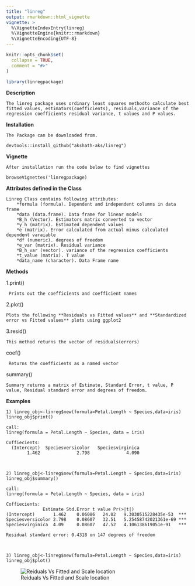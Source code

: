 ```yaml
---
title: "linreg"
output: rmarkdown::html_vignette
vignette: >
  %\VignetteIndexEntry{linreg}
  %\VignetteEngine{knitr::rmarkdown}
  %\VignetteEncoding{UTF-8}
---
```


```r
knitr::opts_chunk$set(
  collapse = TRUE,
  comment = "#>"
)
```

```r
library(linregpackage)
```

**Description**  

    The linreg package uses ordinary least squares methodto calculate best fitted values, estimators(coefficients), residuals,variance of the regression coefficients residual variance, t values and P values.
  
  
**Installation** 

    The Package can be downloaded from.
    
    devtools::install_github("akshath-aks/linreg")
    
    
**Vignette**  

    After installation run the code below to find vignettes
   
    browseVignettes('linregpackage)
    
    
**Attributes defined in the Class **

    Linreg Class contains following attributes:
        *formula (formula). Dependent and independent columns in data frame
        *data (data.frame). Data frame for linear models
        *B_h (Vector). Estimators matrix converted to vector
        *y_h (matrix). Estimated dependent values
        *e (matrix). Error calculated from actual minus calculated dependent varaiable
        *df (numeric). degrees of freedom
        *e_var (matrix). Residual variance
        *B_h_var (vector). variance of the regression coefficients
        *t_value (matrix). T value
        *data_name (character). Data Frame name


**Methods**


1.print()  

     Prints out the coefficients and coefficient names

2.plot()  

    Plots the following **Residuals vs Fitted values** and **Standardized error vs Fitted values** plots using ggplot2

3.resid()  

    This method returns the vector of residuals(errors)

coef()  

     Returns the coefficients as a named vector

summary()  

    Summary returns a matrix of Estimate, Standard Error, t value, P value, Residual standard error and degrees of freedom.


**Examples**   

    
    1) linreg_obj<-linreg$new(formula=Petal.Length ~ Species,data=iris)
    linreg_obj$print()
  
    call:
    linreg(formula = Petal.Length ~ Species, data = iris)

    Coffiecients:
      (Intercept)  Speciesversicolor   Speciesvirginica  
            1.462              2.798              4.090 
            
    
    
    2) linreg_obj<-linreg$new(formula=Petal.Length ~ Species,data=iris)
    linreg_obj$summary()
    
    call:
    linreg(formula = Petal.Length ~ Species, data = iris)

    Coffiecients:
                  Estimate Std.Error t value Pr(>|t|)                
    (Intercept)       1.462    0.06086   24.02   9.3030515228435e-53  ***
    Speciesversicolor 2.798    0.08607   32.51   5.25458742021361e-69 ***
    Speciesvirginica  4.09     0.08607   47.52   4.106138619051e-91   ***

    Residual standard error: 0.4318 on 147 degrees of freedom
    
    
    
    3) linreg_obj<-linreg$new(formula=Petal.Length ~ Species,data=iris)
    linreg_obj$plot()
    
![Reiduals Vs Fitted and Scale location](C:\Users\aksha\Downloads\plots.png)


